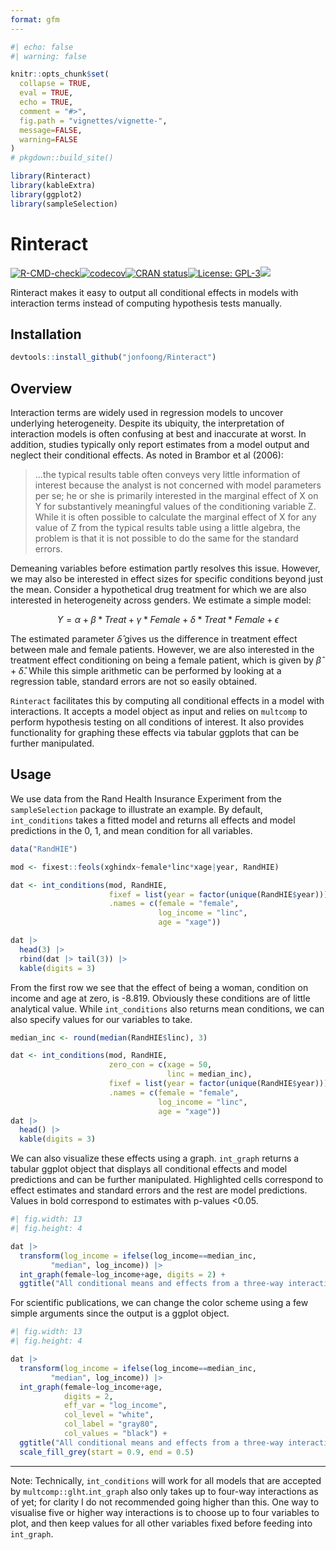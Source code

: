 ---
format: gfm
---

```{r}
#| echo: false
#| warning: false

knitr::opts_chunk$set(
  collapse = TRUE,
  eval = TRUE,
  echo = TRUE,
  comment = "#>",
  fig.path = "vignettes/vignette-",
  message=FALSE,
  warning=FALSE
)
# pkgdown::build_site()

library(Rinteract)
library(kableExtra)
library(ggplot2)
library(sampleSelection)
```

# Rinteract

[![R-CMD-check](https://github.com/jonfoong/Rinteract/actions/workflows/R-CMD-check.yaml/badge.svg)](https://github.com/jonfoong/Rinteract/actions/workflows/R-CMD-check.yaml)[![codecov](https://codecov.io/github/jonfoong/Rinteract/branch/main/graph/badge.svg?token=2SOK4T1220)](https://codecov.io/github/jonfoong/Rinteract)[![CRAN status](https://www.r-pkg.org/badges/version/Rinteract)](https://CRAN.R-project.org/package=Rinteract)[![License: GPL-3](https://img.shields.io/badge/license-GPL--3-blue.svg)](https://cran.r-project.org/web/licenses/GPL-3)[![](https://img.shields.io/badge/devel%20version-0.1.0-blue.svg)](https://github.com/jonfoong/Rinteract)

Rinteract makes it easy to output all conditional effects in models with interaction terms instead of computing hypothesis tests manually.

## Installation

```{r install, eval=FALSE}
devtools::install_github("jonfoong/Rinteract")
```

## Overview

Interaction terms are widely used in regression models to uncover underlying heterogeneity. Despite its ubiquity, the interpretation of interaction models is often confusing at best and inaccurate at worst. In addition, studies typically only report estimates from a model output and neglect their conditional effects. As noted in Brambor et al (2006):

> ...the typical results table often conveys very little information of interest because the analyst is not concerned with model parameters per se; he or she is primarily interested in the marginal effect of X on Y for substantively meaningful values of the conditioning variable Z. While it is often possible to calculate the marginal effect of X for any value of Z from the typical results table using a little algebra, the problem is that it is not possible to do the same for the standard errors.

Demeaning variables before estimation partly resolves this issue. However, we may also be interested in effect sizes for specific conditions beyond just the mean. Consider a hypothetical drug treatment for which we are also interested in heterogeneity across genders. We estimate a simple model:

$$Y = \alpha + \beta * Treat + \gamma * Female + \delta * Treat * Female+\epsilon$$


The estimated parameter $\hat{\delta}$ gives us the difference in treatment effect between male and female patients. However, we are also interested in the treatment effect conditioning on being a female patient, which is given by $\hat{\beta} + \hat{\delta}$. While this simple arithmetic can be performed by looking at a regression table, standard errors are not so easily obtained. 

`Rinteract` facilitates this by computing all conditional effects in a model with interactions. It accepts a model object as input and relies on `multcomp` to perform hypothesis testing on all conditions of interest. It also provides functionality for graphing these effects via tabular ggplots that can be further manipulated. 

## Usage

We use data from the Rand Health Insurance Experiment from the `sampleSelection` package to illustrate an example. By default, `int_conditions` takes a fitted model and returns all effects and model predictions in the 0, 1, and mean condition for all variables. 

```{r}
data("RandHIE")

mod <- fixest::feols(xghindx~female*linc*xage|year, RandHIE)

dat <- int_conditions(mod, RandHIE,
                      fixef = list(year = factor(unique(RandHIE$year))),
                      .names = c(female = "female",
                                 log_income = "linc",
                                 age = "xage"))

dat |> 
  head(3) |>
  rbind(dat |> tail(3)) |>
  kable(digits = 3)

```

From the first row we see that the effect of being a woman, condition on income and age at zero, is -8.819. Obviously these conditions are of little analytical value. While `int_conditions` also returns mean conditions, we can also specify values for our variables to take. 

```{r}

median_inc <- round(median(RandHIE$linc), 3)

dat <- int_conditions(mod, RandHIE,
                      zero_con = c(xage = 50,
                                   linc = median_inc),
                      fixef = list(year = factor(unique(RandHIE$year))),
                      .names = c(female = "female",
                                 log_income = "linc",
                                 age = "xage"))
dat |> 
  head() |>
  kable(digits = 3)

```


We can also visualize these effects using a graph. `int_graph` returns a tabular ggplot object that displays all conditional effects and model predictions and can be further manipulated. Highlighted cells correspond to effect estimates and standard errors and the rest are model predictions. Values in bold correspond to estimates with p-values <0.05.

```{r}
#| fig.width: 13
#| fig.height: 4

dat |>
  transform(log_income = ifelse(log_income==median_inc,
         "median", log_income)) |>
  int_graph(female~log_income+age, digits = 2) +
  ggtitle("All conditional means and effects from a three-way interaction")

```
For scientific publications, we can change the color scheme using a few simple arguments since the output is a ggplot object.

```{r}
#| fig.width: 13
#| fig.height: 4

dat |>
  transform(log_income = ifelse(log_income==median_inc,
         "median", log_income)) |>
  int_graph(female~log_income+age, 
            digits = 2,
            eff_var = "log_income",
            col_level = "white",
            col_label = "gray80",
            col_values = "black") +
  ggtitle("All conditional means and effects from a three-way interaction") +
  scale_fill_grey(start = 0.9, end = 0.5)

```


---

Note: Technically, `int_conditions` will work for all models that are accepted by `multcomp::glht`.`int_graph` also only takes up to four-way interactions as of yet; for clarity I do not recommended going higher than this. One way to visualise five or higher way interactions is to choose up to four variables to plot, and then keep values for all other variables fixed before feeding into `int_graph`.
